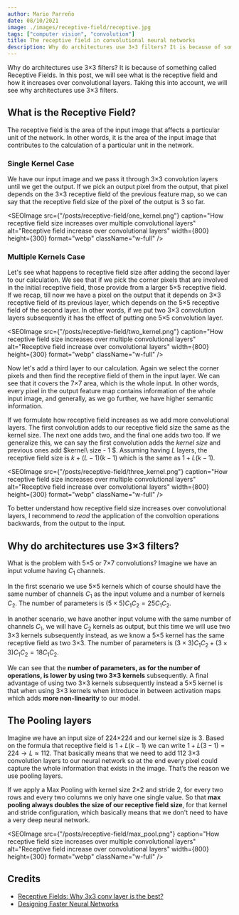 ```yaml
---
author: Mario Parreño
date: 08/10/2021
image: ./images/receptive-field/receptive.jpg
tags: ["computer vision", "convolution"]
title: The receptive field in convolutional neural networks
description: Why do architectures use 3×3 filters? It is because of something called Receptive Fields.
---
```


Why do architectures use 3×3 filters? It is because of something called Receptive Fields.
In this post, we will see what is the receptive field and how it increases over convolutional layers.
Taking this into account, we will see why architectures use 3×3 filters.

## What is the Receptive Field?

The receptive field is the area of the input image that affects a particular unit of the network.
In other words, it is the area of the input image that contributes to the calculation of a particular unit in the network.

### Single Kernel Case
We have our input image and we pass it through 3×3 convolution layers until we get the output.
If we pick an output pixel from the output, that pixel depends on the 3×3 receptive field of the previous feature map,
so we can say that the receptive field size of the pixel of the output is 3 so far. 


<SEOImage
    src={"/posts/receptive-field/one_kernel.png"}
    caption="How receptive field size increases over multiple convolutional layers"
    alt="Receptive field increase over convolutional layers"
    width={800}
    height={300}
    format="webp"
    className="w-full"
/>

### Multiple Kernels Case
Let's see what happens to receptive field size after adding the second layer to our calculation.
We see that if we pick the corner pixels that are involved in the initial receptive field,
those provide from a larger 5×5 receptive field. If we recap,
till now we have a pixel on the output that it depends on  3×3 receptive field of its previous layer,
which depends on the 5×5 receptive field of the second layer. In other words,
if we put two 3×3 convolution layers subsequently it has the effect of putting one 5×5 convolution layer.

<SEOImage
    src={"/posts/receptive-field/two_kernel.png"}
    caption="How receptive field size increases over multiple convolutional layers"
    alt="Receptive field increase over convolutional layers"
    width={800}
    height={300}
    format="webp"
    className="w-full"
/>

Now let's add a third layer to our calculation.
Again we select the corner pixels and then find the receptive field of them in the input layer.
We can see that it covers the 7×7 area, which is the whole input.
In other words, every pixel in the output feature map contains information of the whole input image,
and generally, as we go further, we have higher semantic information.

If we formulate how receptive field increases as we add more convolutional layers.
The first convolution adds to our receptive field size the same as the kernel size.
The next one adds two, and the final one adds two too.
If we generalize this, we can say the first convolution adds the 
$kernel\  size$ and previous ones add $kernel\ size - 1 $.
Assuming having $L$ layers, the receptive field size is $k+(L-1)(k-1)$
which is the same as $1 + L(k-1)$.


<SEOImage
    src={"/posts/receptive-field/three_kernel.png"}
    caption="How receptive field size increases over multiple convolutional layers"
    alt="Receptive field increase over convolutional layers"
    width={800}
    height={300}
    format="webp"
    className="w-full"
/>

To better understand how receptive field size increases over convolutional layers,
I recommend to *read* the application of the convoltion operations backwards, from the output to the input.

## Why do architectures use 3×3 filters?

What is the problem with 5×5 or 7×7 convolutions?
Imagine we have an input volume having $C_1$ channels. 

In the first scenario we use 5×5 kernels which of course should have the same number of channels $C_1$ as the input volume and a number of kernels $C_2$. The number of parameters is $(5\times5)C_1 C_2 = 25C_1 C_2$.

In another scenario, we have another input volume with the same number of channels $C_1$, we will have $C_2$ kernels as output, but this time we will use two 3×3 kernels subsequently instead, as we know a 5×5 kernel has the same receptive field as two 3×3. The number of parameters is $(3\times3)C_1 C_2 + (3\times3)C_1 C_2 = 18C_1 C_2$.

We can see that the **number of parameters, as for the number of operations,
is lower by using two 3×3 kernels** subsequently.
A final advantage of using two 3×3 kernels subsequently instead a 5×5 kernel
is that when using 3×3 kernels when introduce in between activation maps
which adds **more non-linearity** to our model.


## The Pooling layers

Imagine we have an input size of 224×224 and our kernel size is 3.
Based on the formula that receptive field is
$1 + L(k-1)$ we can write $1+L(3-1) =224 \rightarrow L \approx 112$.
That basically means that we need to add 112 3×3 convolution layers to our neural network
so at the end every pixel could capture the whole information that exists in the image.
That’s the reason we use pooling layers.

If we apply a Max Pooling with kernel size 2×2 and stride 2,
for every two rows and every two columns we only have one single value.
So that **max pooling always doubles the size of our receptive field size**,
for that kernel and stride configuration,
which basically means that we don't need to have a very deep neural network.


<SEOImage
    src={"/posts/receptive-field/max_pool.png"}
    caption="How receptive field size increases over multiple convolutional layers"
    alt="Receptive field increase over convolutional layers"
    width={800}
    height={300}
    format="webp"
    className="w-full"
/>

## Credits

- [Receptive Fields: Why 3x3 conv layer is the best?](https://www.youtube.com/watch?v=lxpQZRvfnCc)
- [Designing Faster Neural Networks](https://medium.com/@dmangla3/designing-faster-neural-networks-e1f1dc026533)